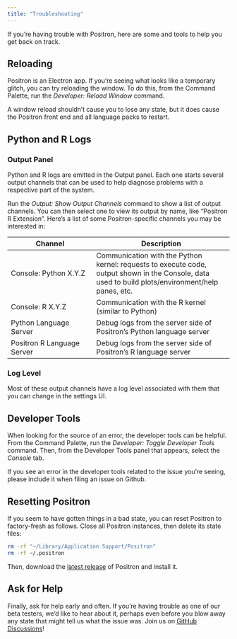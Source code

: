 ```yaml
---
title: "Troubleshooting"
---
```


If you're having trouble with Positron, here are some and tools to help you get back on track.

## Reloading

Positron is an Electron app. If you're seeing what looks like a temporary glitch, you can try reloading the window. To do this, from the Command Palette, run the _Developer: Reload Window_ command.

A window reload shouldn't cause you to lose any state, but it does cause the Positron front end and all language packs to restart. 

## Python and R Logs

### Output Panel

Python and R logs are emitted in the Output panel. Each one starts several output channels that can be used to help diagnose problems with a respective part of the system. 

Run the _Output: Show Output Channels_ command to show a list of output channels. You can then select one to view its output by name, like "Positron R Extension". Here's a list of some Positron-specific channels you may be interested in:

| Channel | Description |
| ------- | ----------- |
| Console: Python X.Y.Z | Communication with the Python kernel: requests to execute code, output shown in the Console, data used to build plots/environment/help panes, etc. |
| Console: R X.Y.Z | Communication with the R kernel (similar to Python) |
| Python Language Server | Debug logs from the server side of Positron's Python language server |
| Positron R Language Server | Debug logs from the server side of Positron's R language server |

### Log Level

Most of these output channels have a log level associated with them that you can change in the settings UI. 

## Developer Tools

When looking for the source of an error, the developer tools can be helpful. From the Command Palette, run the _Developer: Toggle Developer Tools_ command. Then, from the Developer Tools panel that appears, select the _Console_ tab.

If you see an error in the developer tools related to the issue you're seeing, please include it when filing an issue on Github.

## Resetting Positron

If you seem to have gotten things in a bad state, you can reset Positron to factory-fresh as follows. Close all Positron instances, then delete its state files:

```bash
rm -rf "~/Library/Application Support/Positron"
rm -rf ~/.positron
```

Then, download the [latest release](https://github.com/posit-dev/positron/releases) of Positron and install it.

## Ask for Help

Finally, ask for help early and often. If you're having trouble as one of our beta testers, we'd like to hear about it, perhaps even before you blow away any state that might tell us what the issue was. Join us on [GitHub Discussions](https://github.com/posit-dev/positron/discussions)!

